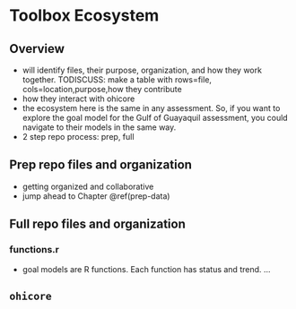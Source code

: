 # Toolbox Ecosystem {#toolbox}

## Overview

- will identify files, their purpose, organization, and how they work together. TODISCUSS: make a table with rows=file, cols=location,purpose,how they contribute
- how they interact with ohicore
- the ecosystem here is the same in any assessment. So, if you want to explore the goal model for the Gulf of Guayaquil assessment, you could navigate to their models in the same way. 
- 2 step repo process: prep, full

## Prep repo files and organization

- getting organized and collaborative
- jump ahead to Chapter \@ref(prep-data)

## Full repo files and organization

<!--- ... all the files, take from manual...

see also https://github.com/OHI-Science/ohi-webapps/blob/master/startup_instructions.rmd --->

### functions.r 

- goal models are R functions. Each function has status and trend. ...

## `ohicore` {#ohicore}
